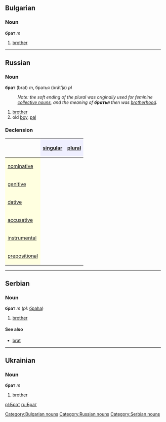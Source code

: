 ==Bulgarian==
[[Category:Bulgarian nouns]]
===Noun===
'''брат''' ''m''
#[[brother]]


----

==Russian==
[[Category:Russian nouns]]
===Noun===
'''брат''' (brat) ''m'', братья (brát’ja) ''pl''
:''Note: the soft ending of the plural was originally used for feminine [[collective noun]]s, and the meaning of '''''братья''''' then was [[brotherhood]].''

#[[brother]]
#old [[boy]], [[pal]]

===Declension===
{| border="1" cellpadding="4" cellspacing="0"
!
! style="background-color: #EFEFFF" align="center"|[[singular]]
! style="background-color: #EFEFFF" align="center"|[[plural]]
|-
! style="background-color: #FFFFE0" align="left"|[[nominative case|nominative]]
| align="center"|{{Unicode|брат}}
| align="center"|{{Unicode|бра́тья}}
|-
! style="background-color: #FFFFE0" align="left"|[[genitive case|genitive]]
| align="center"|{{Unicode|бра́та}}
| align="center"|{{Unicode|бра́тьев}}
|-
! style="background-color: #FFFFE0" align="left"|[[dative case|dative]]
| align="center"|{{Unicode|бра́ту}}
| align="center"|{{Unicode|бра́тьям}}
|-
! style="background-color: #FFFFE0" align="left"|[[accusative case|accusative]]
| align="center"|{{Unicode|бра́та}}
| align="center"|{{Unicode|бра́тьев}}
|-
! style="background-color: #FFFFE0" align="left"|[[instrumental case|instrumental]]
| align="center"|{{Unicode|бра́том}}
| align="center"|{{Unicode|бра́тьями}}
|-
! style="background-color: #FFFFE0" align="left"|[[prepositional case|prepositional]]
| align="center"|{{Unicode|о бра́те}}
| align="center"|{{Unicode|о бра́тьях}}
|}


----

==Serbian==
[[Category:Serbian nouns]]
===Noun===
'''брат''' ''m'' (''pl'': [[браћа]])
#[[brother]]
====See also====
*[[brat]]


----

==Ukrainian==
===Noun===
'''брат''' ''m''
#[[brother]]

[[pl:Брат]]
[[ru:Брат]]